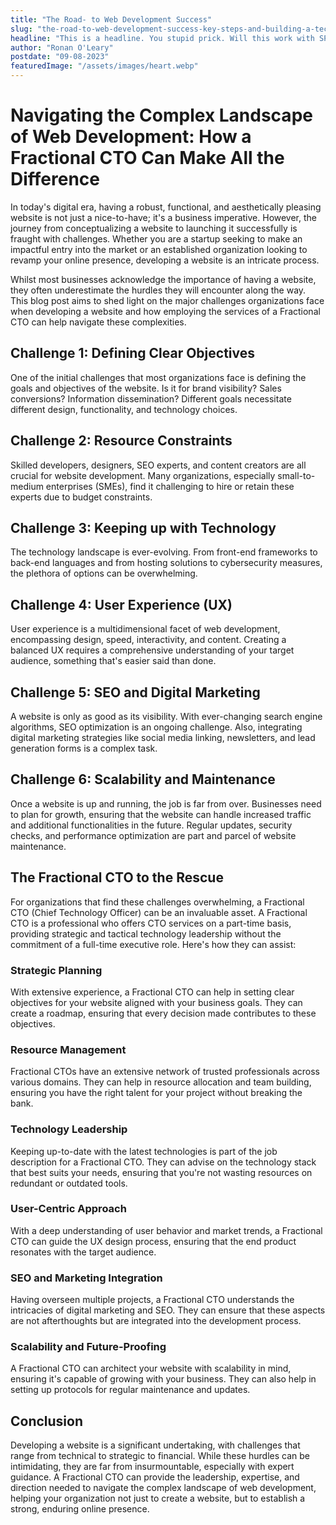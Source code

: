 ```yaml
---
title: "The Road- to Web Development Success"
slug: "the-road-to-web-development-success-key-steps-and-building-a-tech-team"
headline: "This is a headline. You stupid prick. Will this work with SPC?"
author: "Ronan O'Leary"
postdate: "09-08-2023"
featuredImage: "/assets/images/heart.webp"
---
```


# Navigating the Complex Landscape of Web Development: How a Fractional CTO Can Make All the Difference

In today's digital era, having a robust, functional, and aesthetically pleasing website is not just a nice-to-have; it's a business imperative. However, the journey from conceptualizing a website to launching it successfully is fraught with challenges. Whether you are a startup seeking to make an impactful entry into the market or an established organization looking to revamp your online presence, developing a website is an intricate process.

Whilst most businesses acknowledge the importance of having a website, they often underestimate the hurdles they will encounter along the way. This blog post aims to shed light on the major challenges organizations face when developing a website and how employing the services of a Fractional CTO can help navigate these complexities.

## Challenge 1: Defining Clear Objectives

One of the initial challenges that most organizations face is defining the goals and objectives of the website. Is it for brand visibility? Sales conversions? Information dissemination? Different goals necessitate different design, functionality, and technology choices.

## Challenge 2: Resource Constraints

Skilled developers, designers, SEO experts, and content creators are all crucial for website development. Many organizations, especially small-to-medium enterprises (SMEs), find it challenging to hire or retain these experts due to budget constraints.

## Challenge 3: Keeping up with Technology

The technology landscape is ever-evolving. From front-end frameworks to back-end languages and from hosting solutions to cybersecurity measures, the plethora of options can be overwhelming.

## Challenge 4: User Experience (UX)

User experience is a multidimensional facet of web development, encompassing design, speed, interactivity, and content. Creating a balanced UX requires a comprehensive understanding of your target audience, something that's easier said than done.

## Challenge 5: SEO and Digital Marketing

A website is only as good as its visibility. With ever-changing search engine algorithms, SEO optimization is an ongoing challenge. Also, integrating digital marketing strategies like social media linking, newsletters, and lead generation forms is a complex task.

## Challenge 6: Scalability and Maintenance

Once a website is up and running, the job is far from over. Businesses need to plan for growth, ensuring that the website can handle increased traffic and additional functionalities in the future. Regular updates, security checks, and performance optimization are part and parcel of website maintenance.

## The Fractional CTO to the Rescue

For organizations that find these challenges overwhelming, a Fractional CTO (Chief Technology Officer) can be an invaluable asset. A Fractional CTO is a professional who offers CTO services on a part-time basis, providing strategic and tactical technology leadership without the commitment of a full-time executive role. Here's how they can assist:

### Strategic Planning

With extensive experience, a Fractional CTO can help in setting clear objectives for your website aligned with your business goals. They can create a roadmap, ensuring that every decision made contributes to these objectives.

### Resource Management

Fractional CTOs have an extensive network of trusted professionals across various domains. They can help in resource allocation and team building, ensuring you have the right talent for your project without breaking the bank.

### Technology Leadership

Keeping up-to-date with the latest technologies is part of the job description for a Fractional CTO. They can advise on the technology stack that best suits your needs, ensuring that you're not wasting resources on redundant or outdated tools.

### User-Centric Approach

With a deep understanding of user behavior and market trends, a Fractional CTO can guide the UX design process, ensuring that the end product resonates with the target audience.

### SEO and Marketing Integration

Having overseen multiple projects, a Fractional CTO understands the intricacies of digital marketing and SEO. They can ensure that these aspects are not afterthoughts but are integrated into the development process.

### Scalability and Future-Proofing

A Fractional CTO can architect your website with scalability in mind, ensuring it's capable of growing with your business. They can also help in setting up protocols for regular maintenance and updates.

## Conclusion

Developing a website is a significant undertaking, with challenges that range from technical to strategic to financial. While these hurdles can be intimidating, they are far from insurmountable, especially with expert guidance. A Fractional CTO can provide the leadership, expertise, and direction needed to navigate the complex landscape of web development, helping your organization not just to create a website, but to establish a strong, enduring online presence.